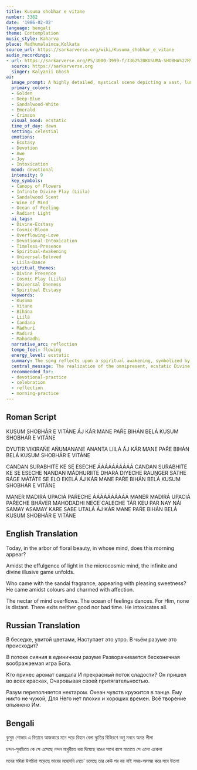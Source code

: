 ```yaml
---
title: Kusuma shobhar e vitane
number: 3362
date: '1986-02-02'
language: bengali
theme: Contemplation
music_style: Kaharva
place: Madhumalainca,Kolkata
source_url: https://sarkarverse.org/wiki/Kusuma_shobhar_e_vitane
audio_recordings:
- url: https://sarkarverse.org/PS/3000-3999-f/3362%20KUSUMA-SHOBHA%27R%20E%20VITA%27NE.mp3
  source: https://sarkarverse.org
  singer: Kalyanii Ghosh
ai:
  image_prompt: A highly detailed, mystical scene depicting a vast, luminous canopy woven from golden and emerald stylized flowers. Underneath, subtle, swirling rays of deep-blue and white light emanate from a central, undefined spiritual form, symbolizing the Divine Beloved's radiant dissipation into atomic consciousness. The foreground shows an ocean of sapphire energy, representing the 'ocean of feeling,' dancing dynamically, reflecting the overwhelming ecstasy of the mind.
  primary_colors:
  - Golden
  - Deep-Blue
  - Sandalwood-White
  - Emerald
  - Crimson
  visual_mood: ecstatic
  time_of_day: dawn
  setting: celestial
  emotions:
  - Ecstasy
  - Devotion
  - Awe
  - Joy
  - Intoxication
  mood: devotional
  intensity: 9
  key_symbols:
  - Canopy of Flowers
  - Infinite Divine Play (Liila)
  - Sandalwood Scent
  - Wine of Mind
  - Ocean of Feeling
  - Radiant Light
  ai_tags:
  - Divine-Ecstasy
  - Cosmic-Bloom
  - Overflowing-Love
  - Devotional-Intoxication
  - Timeless-Presence
  - Spiritual-Awakening
  - Universal-Beloved
  - Liila-Dance
  spiritual_themes:
  - Divine Presence
  - Cosmic Play (Liila)
  - Universal Oneness
  - Spiritual Ecstasy
  keywords:
  - Kusuma
  - Vitane
  - Bihána
  - Liilá
  - Candana
  - Mádhurí
  - Madirá
  - Mahodadhi
  narrative_arc: reflection
  tempo_feel: flowing
  energy_level: ecstatic
  summary: The song reflects upon a spiritual awakening, symbolized by the beautiful morning light, where the boundless divine play (Liila) is perceived even in the minutest thought. The Divine Beloved arrives, bringing intoxicating sweetness and joy that causes the devotee's mind and ocean of feeling to overflow and dance. This presence is universally inclusive, transcending time and duality, compelling all creation to become effusive with love.
  central_message: The realization of the omnipresent, ecstatic Divine Beloved transforms individual consciousness into an overflowing state of universal love and celebration, dissolving all concepts of 'otherness' and time.
  recommended_for:
  - devotional-practice
  - celebration
  - reflection
  - morning-practice
---
```


## Roman Script

KUSUM SHOBHÁR E VITÁNE
ÁJ KÁR MANE PAŔE BIHÁN BELÁ
KUSUM SHOBHÁR E VITÁNE

DYUTIR VIKIRAŃE AŃUMANANE
ANANTA LIILÁ
ÁJ KÁR MANE PAŔE BIHÁN BELÁ
KUSUM SHOBHÁR E VITÁNE

CANDAN SURABHITE KE SE ESECHE
ÁÁÁÁÁÁÁÁÁÁ
CANDAN SURABHITE KE SE ESECHE
NANDAN MÁDHURIITE DHARÁ DIYECHE
RAUṊGER SÁTHE RÁGE MÁTÁTE
SE ELO EKELÁ
ÁJ KÁR MANE PAŔE BIHÁN BELÁ
KUSUM SHOBHÁR E VITÁNE

MANER MADIRÁ UPACIÁ PAŔECHE
ÁÁÁÁÁÁÁÁÁÁ
MANER MADIRÁ UPACIÁ PAŔECHE
BHÁVER MAHODADHI NECE CALECHE
TÁR KEU PAR NAY NÁI SAMAY ASAMAY
KARE SABE UTALÁ
ÁJ KÁR MANE PAŔE BIHÁN BELÁ
KUSUM SHOBHÁR E VITÁNE

## English Translation

Today, in the arbor of floral beauty,
in whose mind, does this morning appear?

Amidst the effulgence of light in the microcosmic mind,
the infinite and divine illusive game unfolds.

Who came with the sandal fragrance,
appearing with pleasing sweetness?
He came amidst colours
and charmed with affection.

The nectar of mind overflows.
The ocean of feelings dances.
For Him, none is distant.
There exits neither good nor bad time.
He intoxicates all.

## Russian Translation

В беседке, увитой цветами,
Наступает это утро. В чьём разуме это происходит?

В потоке сияния в единичном разуме
Разворачивается бесконечная воображаемая игра Бога.

Кто принес аромат сандала
И прекрасный поток сладости?
Он пришел во всех красках,
Очаровывая своей притягательностью.

Разум переполняется нектаром.
Океан чувств кружится в танце.
Ему никто не чужой,
Для Него нет плохих и хороших времен.
Всё творение опьянено Им.

## Bengali

কুসুম শোভার এ বিতানে
আজকারে মনে পড়ে বিহান বেলা
দ্যুতির বিকিরণে অণু মননে
অনন্ত লীলা

চন্দন-সুরভিতে কে সে এসেছে
নন্দন মাধুরীতে ধরা দিয়েছে
রঙের সাথে রাগে মাতাতে
সে এলো একেলা

মনের মদিরা উপচিয়া পড়েছে
ভাবের মহোদধি নেচে' চলেছে
তার কেউ পর নয় নাই সময়-অসময়
করে সবে উতলা
